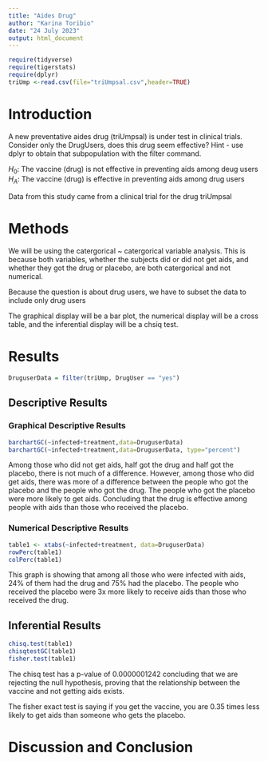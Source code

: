```yaml
---
title: "Aides Drug"
author: "Karina Toribio"
date: "24 July 2023"
output: html_document
---
```


```r
require(tidyverse)
require(tigerstats)
require(dplyr)
triUmp <-read.csv(file="triUmpsal.csv",header=TRUE)
```

# Introduction

<!--In this section you explain what you are trying to show.  Where did the data come from?  What is the research or other question you are trying to answer?.  If you skimp in this section expect to be marked down in your grade. Paint a picture of the project a couple of paragraphs is expected!-->

A new  preventative aides drug (triUmpsal) is under test in clinical trials. Consider only the DrugUsers, does this drug seem effective?  Hint - use dplyr to obtain that subpopulation with the filter command.

$H_0$: The vaccine (drug) is not effective in preventing aids among deug users    
$H_A$: The vaccine (drug) is effective in preventing aids among drug users 

Data from this study came from a clinical trial for the drug triUmpsal

# Methods

<!--Decide on your methods:  use "variable analysis" or other appropriate descriptors.  Make sure to choose at least one graphical method and at least one numerical method. Discuss what data manipulations may be needed for example subsetting or other binning procedures and what sort of graphical displays and inferential tools will be used!-->

We will be using the catergorical ~ catergorical variable analysis. This is because both variables, whether the subjects did or did not get aids, and whether they got the drug or placebo, are both catergorical and not numerical. 

Because the question is about drug users, we have to subset the data to include only drug users 

The graphical display will be a bar plot, the numerical display will be a cross table, and the inferential display will be a chsiq test.

# Results

<!--Divide this section into two sub-sections:  One for your descriptive  results and one for your inferential results.!-->

```r
DruguserData = filter(triUmp, DrugUser == "yes")
```

## Descriptive Results

### Graphical Descriptive Results

<!--Graphical results here.  Make sure to show your code.  Provide appropriate labels for axes, giving units if possible, and provide a good title for the graph, too.  Use the graphical results to describe the patterns if any that exist in the data as focused toward the research question. Bottom line is to explain the features of the graph that are relevant to conforming or departing to what is expected by your null hypothesis !-->

```r
barchartGC(~infected+treatment,data=DruguserData)
barchartGC(~infected+treatment,data=DruguserData, type="percent")
```

Among those who did not get aids, half got the drug and half got the placebo, there is not much of a difference. However, among those who did get aids, there was more of a difference between the people who got the placebo and the people who got the drug. The people who got the placebo were more likely to get aids. Concluding that the drug is effective among people with aids than those who received the placebo.

### Numerical Descriptive Results

<!--Numerical results go here. Use the numerical results to describe the patterns if any that exist in the data as focused toward the research question!-->

```r
table1 <- xtabs(~infected+treatment, data=DruguserData)
rowPerc(table1)
colPerc(table1)
```

This graph is showing that among all those who were infected with aids, 24% of them had the drug and 75% had the placebo. The people who received the placebo were 3x more likely to receive aids than those who received the drug.

## Inferential Results

<!--State hypothesis clearly.  Make sure your discussion of the inferential test covers all the aspects that the test output produces, such as test statistic, p-value etc.  Make a decision about the null hypothesis, explain the assumptions on which the selected test/procedure was based, and why the chosen procedure satisfys the assumptions and is appropriate to answer the research question!-->

```r
chisq.test(table1)
chisqtestGC(table1)
fisher.test(table1)
```

The chisq test has a p-value of 0.0000001242 concluding that we are rejecting the null hypothesis, proving that the relationship between the vaccine and not getting aids exists.

The fisher exact test is saying if you get the vaccine, you are 0.35 times less likely to get aids than someone who gets the placebo.

# Discussion and Conclusion

<!--Discussion and conclusion here.  If you found a relationship be sure to consider whether the relationship occurs because one of the variavbles causes the other, or whether they perhasps are related for some other reason.  Watch the chapter 6 videos from the GeorgeTown videos collection.!-->
